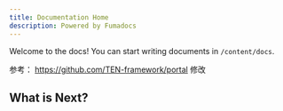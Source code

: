 ```yaml
---
title: Documentation Home
description: Powered by Fumadocs
---
```


Welcome to the docs! You can start writing documents in `/content/docs`.

参考： https://github.com/TEN-framework/portal 修改

## What is Next?

<Cards>
  <Card title="Learn more about Next.js" href="https://nextjs.org/docs" />
  <Card title="Learn more about Fumadocs" href="https://fumadocs.vercel.app" />
</Cards>
